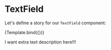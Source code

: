 
<Meta title="MDX/TextField" component={TextField} />


# TextField

Let's define a story for our `TextField` component:

<Canvas>
  <Story name="My TextField">
    {Template.bind({})}
  </Story>
</Canvas>

<ArgsTable story="My TextField" />

I want extra text description here!!!
